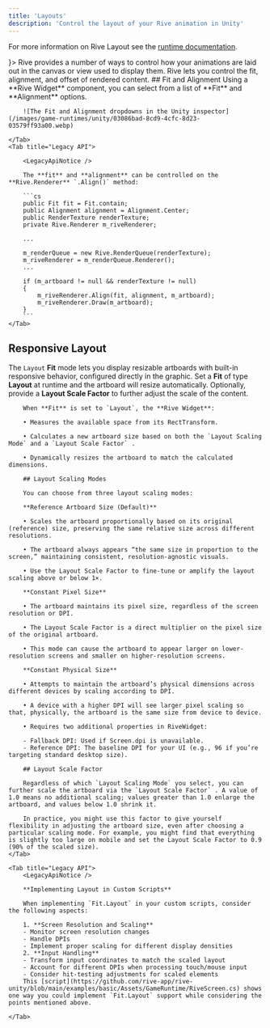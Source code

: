 ```yaml
---
title: 'Layouts'
description: 'Control the layout of your Rive animation in Unity'
---
```



For more information on Rive Layout see the [runtime documentation](/runtimes/layout).

<CardGroup col="auto">
  <Card title="Layout" href="/runtimes/layout" icon={<svg xmlns="http://www.w3.org/2000/svg" height="100%" fill="none" viewBox="0 0 16 16" class="size-4 text-gray-500/80 dark:text-gray-400" aria-hidden="true"><path fill="currentColor" fill-rule="evenodd" d="M8.036 1v4.178c0 1.034.839 1.873 1.873 1.873h4.003v6.178a1.77 1.77 0 0 1-1.77 1.77H3.858a1.77 1.77 0 0 1-1.771-1.77V2.771A1.77 1.77 0 0 1 3.857 1zm1.25.145v4.033c0 .345.279.624.623.624h3.889a1.8 1.8 0 0 0-.377-.597L11.618 3.32 9.842 1.525a1.8 1.8 0 0 0-.557-.38" clip-rule="evenodd"></path></svg>}>
    Rive provides a number of ways to control how your animations are laid out in the canvas or view used to display them. Rive lets you control the fit, alignment, and offset of rendered content.
  </Card>
</CardGroup>
## Fit and Alignment

<Tabs>
    <Tab title="Components">
        Using a **Rive Widget** component, you can select from a list of **Fit** and **Alignment** options.

        ![The Fit and Alignment dropdowns in the Unity inspector](/images/game-runtimes/unity/03086bad-8cd9-4cfc-8d23-03579ff93a00.webp)

    </Tab>
    <Tab title="Legacy API">

        <LegacyApiNotice />

        The **fit** and **alignment** can be controlled on the **Rive.Renderer** `.Align()` method:

        ```cs
        public Fit fit = Fit.contain;
        public Alignment alignment = Alignment.Center;
        public RenderTexture renderTexture;
        private Rive.Renderer m_riveRenderer;

        ...

        m_renderQueue = new Rive.RenderQueue(renderTexture);
        m_riveRenderer = m_renderQueue.Renderer();
        ...

        if (m_artboard != null && renderTexture != null)
        {
            m_riveRenderer.Align(fit, alignment, m_artboard);
            m_riveRenderer.Draw(m_artboard);
        }
        ```
    </Tab>
</Tabs>


## Responsive Layout 

The `Layout` **Fit** mode lets you display resizable artboards with built-in responsive behavior, configured directly in the graphic. Set a **Fit** of type **Layout** at runtime and the artboard will resize automatically. Optionally, provide a **Layout Scale Factor** to further adjust the scale of the content.

<Tabs>
    <Tab title="Components">

        When **Fit** is set to `Layout`, the **Rive Widget**:

        • Measures the available space from its RectTransform.

        • Calculates a new artboard size based on both the `Layout Scaling Mode` and a `Layout Scale Factor` .

        • Dynamically resizes the artboard to match the calculated dimensions.

        ## Layout Scaling Modes 

        You can choose from three layout scaling modes:

        **Reference Artboard Size (Default)**

        • Scales the artboard proportionally based on its original (reference) size, preserving the same relative size across different resolutions.

        • The artboard always appears “the same size in proportion to the screen,” maintaining consistent, resolution-agnostic visuals.

        • Use the Layout Scale Factor to fine-tune or amplify the layout scaling above or below 1×.

        **Constant Pixel Size**

        • The artboard maintains its pixel size, regardless of the screen resolution or DPI.

        • The Layout Scale Factor is a direct multiplier on the pixel size of the original artboard.

        • This mode can cause the artboard to appear larger on lower-resolution screens and smaller on higher-resolution screens.

        **Constant Physical Size**

        • Attempts to maintain the artboard’s physical dimensions across different devices by scaling according to DPI.

        • A device with a higher DPI will see larger pixel scaling so that, physically, the artboard is the same size from device to device.

        • Requires two additional properties in RiveWidget:

        - Fallback DPI: Used if Screen.dpi is unavailable.
        - Reference DPI: The baseline DPI for your UI (e.g., 96 if you’re targeting standard desktop size).

        ## Layout Scale Factor

        Regardless of which `Layout Scaling Mode` you select, you can further scale the artboard via the `Layout Scale Factor` . A value of 1.0 means no additional scaling; values greater than 1.0 enlarge the artboard, and values below 1.0 shrink it.

        In practice, you might use this factor to give yourself flexibility in adjusting the artboard size, even after choosing a particular scaling mode. For example, you might find that everything is slightly too large on mobile and set the Layout Scale Factor to 0.9 (90% of the scaled size).
    </Tab>

    <Tab title="Legacy API">
        <LegacyApiNotice />

        **Implementing Layout in Custom Scripts** 

        When implementing `Fit.Layout` in your custom scripts, consider the following aspects:

        1. **Screen Resolution and Scaling**
        - Monitor screen resolution changes
        - Handle DPIs
        - Implement proper scaling for different display densities
        2. **Input Handling**
        - Transform input coordinates to match the scaled layout
        - Account for different DPIs when processing touch/mouse input
        - Consider hit-testing adjustments for scaled elements
        This [script](https://github.com/rive-app/rive-unity/blob/main/examples/basic/Assets/GameRuntime/RiveScreen.cs) shows one way you could implement `Fit.Layout` support while considering the points mentioned above.

    </Tab>
</Tabs>